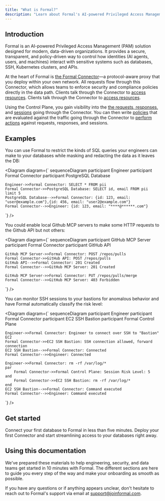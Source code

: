 ```yaml
---
title: "What is Formal?"
description: "Learn about Formal's AI-powered Privileged Access Management solution for modern data-driven organizations"
---
```


## Introduction

Formal is an AI-powered Privileged Access Management (PAM) solution designed for modern, data-driven organizations. It provides a secure, transparent, and policy-driven way to control how identities (AI agents, users, and machines) interact with sensitive systems such as databases, SSH, Kubernetes clusters, and APIs.

At the heart of Formal is [the Formal Connector](/deploying-a-connector/introduction.md)—a protocol-aware proxy that you deploy within your own network. All requests flow through this Connector, which allows teams to enforce security and compliance policies directly in the data path. Clients talk through the Connector to [access resources](/adding-resource/introduction). Clients talk through the Connector to [access resources](/adding-resource/introduction).

Using the Control Plane, you gain visibility into the [the requests, responses,](/security/logs.md) and [sessions](/security/sessions) going through the Connector. You can then write [policies](/security/policies/introduction.md) that are evaluated against the traffic going through the Connector to [perform actions](/security/policies/policy-enforcement) against requests, responses, and sessions.

## Examples

You can use Formal to restrict the kinds of SQL queries your engineers can make to your databases while masking and redacting the data as it leaves the DB:

<Diagram diagram={`
sequenceDiagram
    participant Engineer
    participant Formal Connector
    participant PostgreSQL Database

    Engineer->>Formal Connector: SELECT * FROM pii
    Formal Connector->>PostgreSQL Database: SELECT id, email FROM pii limit 5
    PostgreSQL Database-->>Formal Connector: {id: 123, email: "user@example.com"},{id: 456, email: "user2@example.com"}
    Formal Connector-->>Engineer: {id: 123, email: "****@******.com"}

`} />

You could enable local Github MCP servers to make some HTTP requests to the Github API but not others:

<Diagram diagram={`
sequenceDiagram
    participant GitHub MCP Server
    participant Formal Connector
    participant GitHub API

    GitHub MCP Server->>Formal Connector: POST /repos/pulls
    Formal Connector->>GitHub API: POST /repos/pulls
    GitHub API-->>Formal Connector: 201 Created
    Formal Connector-->>GitHub MCP Server: 201 Created

    GitHub MCP Server->>Formal Connector: PUT /repos/pulls/merge
    Formal Connector-->>GitHub MCP Server: 403 Forbidden

`} />

You can monitor SSH sessions to your bastions for anomalous behavior and have Formal automatically classify the risk level:

<Diagram diagram={`
sequenceDiagram
    participant Engineer
    participant Formal Connector
    participant EC2 SSH Bastion
    participant Formal Control Plane

    Engineer->>Formal Connector: Engineer to connect over SSH to "Bastion" EC2
    Formal Connector->>EC2 SSH Bastion: SSH connection allowed, forward connection
    EC2 SSH Bastion-->>Formal Connector: Connected
    Formal Connector-->>Engineer: Connected

    Engineer->>Formal Connector: rm -rf /var/log/*
    par
        Formal Connector->>Formal Control Plane: Session Risk Level: 5
    and
        Formal Connector->>EC2 SSH Bastion: rm -rf /var/log/*
    end
    EC2 SSH Bastion-->>Formal Connector: Command executed
    Formal Connector-->>Engineer: Command executed

`} />

## Get started

<CardGroup cols={2}>
  <Card
    title="Add a Resource"
    icon="database"
    href="/adding-resource/introduction"
  >
    Connect your first database to Formal in less than five minutes.
  </Card>
  <Card
    title="Deploy a Connector"
    icon="server"
    href="/deploying-a-connector/introduction"
  >
    Deploy your first Connector and start streamlining access to your databases
    right away.
  </Card>
</CardGroup>

## Using this documentation

We've prepared these materials to help engineering, security, and data teams get started in 10 minutes with Formal. The different sections are here to guide you every step of the way and make your onboarding as smooth as possible.

If you have any questions or if anything appears unclear, don't hesitate to reach out to Formal's support via email at support@joinformal.com.

